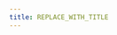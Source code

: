 ---
title: REPLACE_WITH_TITLE
---

<!--
TEMPLATE TITLE
==============

When to use this template:
Lorem Ipsum dolor

When not to use this template:
Lorem Ipsum dolor

Writing tips:
- Write in the present tense
- Use neutral pronouns (they/them instead of he/she and him/her)
- Be respectful to everyone
- Be aware of the potential for cultural misunderstandings
-->

<!-- Relevant imports: -->

